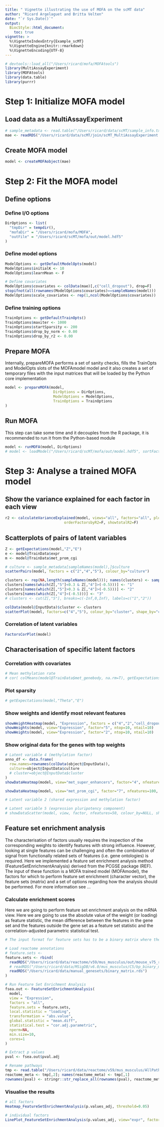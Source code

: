 ```yaml
---
title: " Vignette illustrating the use of MOFA on the scMT data"
author: "Ricard Argelaguet and Britta Velten"
date: "`r Sys.Date()`"
output:
  BiocStyle::html_document:
    toc: true
vignette: >
  %\VignetteIndexEntry{Example_scMT}
  %\VignetteEngine{knitr::rmarkdown}
  %\VignetteEncoding{UTF-8}
---
```


```r
# devtools::load_all("/Users/ricard/mofa/MOFAtools")
library(MultiAssayExperiment)
library(MOFAtools)
library(data.table)
library(purrr)
```

# Step 1: Initialize MOFA model

## Load data as a MultiAssayExperiment
```r
# sample_metadata <- read.table("/Users/ricard/data/scMT/sample_info.txt", header=T) %>% tibble::column_to_rownames("sample")
mae <- readRDS("/Users/ricard/data/scMT/join/scMT_MultiAssayExperiment.rds")
```

## Create MOFA model
```r
model <- createMOFAobject(mae)
```

# Step 2: Fit the MOFA model

## Define options

### Define I/O options
```r
DirOptions <- list(
  "tmpDir" = tempdir(),
  "mofaDir" = "/Users/ricard/mofa/MOFA",
  "outFile" = "/Users/ricard/scMT/mofa/out/model.hdf5"
)
```

### Define model options
```r
ModelOptions <- getDefaultModelOpts(model)
ModelOptions$initialK <- 10
ModelOptions$learnMean <- F

# Define covariates
ModelOptions$covariates <- colData(mae)[,c("cell_dropout"), drop=F]
stopifnot(all(rownames(ModelOptions$covariates)==sampleNames(model)))
ModelOptions$scale_covariates <- rep(1,ncol(ModelOptions$covariates))
```


### Define training options
```r
TrainOptions <- getDefaultTrainOpts()
TrainOptions$maxiter <- 1000
TrainOptions$startSparsity <- 200
TrainOptions$drop_by_norm <- 0.00
TrainOptions$drop_by_r2 <- 0.00
```

## Prepare MOFA
Internally, prepareMOFA performs a set of sanity checks, fills the TrainOpts and ModelOpts slots of the MOFAmodel model and it also creates a set of temporary files with the input matrices that will be loaded by the Python core implementation
```r
model <- prepareMOFA(model, 
                      DirOptions = DirOptions,
                      ModelOptions = ModelOptions,
                      TrainOptions = TrainOptions
)
```



## Run MOFA
This step can take some time and it decouples from the R package, it is recommended to run it from the Python-based module
```r
model <- runMOFA(model, DirOptions)
# model <- loadModel("/Users/ricard/scMT/mofa/out/model.hdf5", sortFactors = F)
```





# Step 3: Analyse a trained MOFA model

## Show the variance explained for each factor in each view
```r
r2 <- calculateVarianceExplained(model, views="all", factors="all", plotit=T, perFeature=F, 
                           orderFactorsbyR2=F, showtotalR2=F)
```


## Scatterplots of pairs of latent variables
```r

Z <- getExpectations(model,"Z","E")
e <- model@TrainData$expr
m <- model@TrainData$met_prom_cgi

# culture <- sample_metadata[sampleNames(model),]$culture
scatterPairs(model, factors = c("2","4","5"), colour_by="culture")

clusters <- rep(NA,length(sampleNames(model))); names(clusters) <- sampleNames(model)
clusters[names(which(Z[,"5"]<0.3 & Z[,"4"]>(-0.5)))] <- "1"
clusters[names(which(Z[,"5"]>0.3 & Z[,"4"]>(-0.5)))] <- "2"
clusters[names(which(Z[,"4"]<(-0.5)))] <- "3"
# clusters <- cut(Z[,"5"], breaks=c(-Inf,0,Inf), labels=c("1","2"))

colData(model@InputData)$cluster <- clusters
scatterPlot(model, factors=c("4","5"), colour_by="cluster", shape_by="culture")
```

### Correlation of latent variables
```r
FactorsCorPlot(model)
```

## Characterisation of specific latent factors

### Correlation with covariates
```r
# Mean methylation rate
# cor( colMeans(model@TrainData$met_genebody, na.rm=T), getExpectations(model,"Z","E"), use="complete.obs")
```

### Plot sparsity
```r
# getExpectations(model,"Theta","E")
```

### Show weights and identify most relevant features
```r
showWeightHeatmap(model, "Expression", factors = c("4","2","cell_dropout","5"), show_rownames=F)
showWeights(model, view="Expression", factor="5", ntop=10, ntail=10)
showWeights(model, view="Expression", factor="2", ntop=10, ntail=10)
```

### Show original data for the genes with top weights
```r

# Latent variable 4 (methylation factor)
anno_df <- data.frame(
  row.names=rownames(colData(object@InputData)),
  culture=object@InputData$culture
  # cluster=object@InputData$cluster
)
showDataHeatmap(model, view="met_super_enhancers", factor="4", nfeatures=100, show_colnames=F, show_rownames=T, annotation_row=anno_df, fontsize_row=8)

showDataHeatmap(model, view="met_prom_cgi", factor="7", nfeatures=100, show_colnames=F, show_rownames=T, annotation_row=anno_df, fontsize_row=8)

# Latent variable 2 (shared expression and methylation factor)

# Latent variable 5 (expression pluripotency component)
# showDataScatter(model, view, factor, nfeatures=50, colour_by=NULL, shape_by=NULL)
```


## Feature set enrichment analysis
The characterisation of factors usually requires the inspection of the corresponding weights to identify features with strong influence. However, looking at single features can be challenging and often the combination of signal from functionally related sets of features (i.e. gene ontologies) is required.
Here we implemented a feature set enrichment analysis method (FeatureSetEnrichmentAnalysis) derived from the PCGSE package (REF).
The input of these function is a MOFA trained model (MOFAmodel), the factors for which to perform feature set enrichment (character vector), the feature sets (matrix) and a set of options regarding how the analysis should be performed. For more information see ...

### Calculate enrichment scores
Here we are going to perform feature set enrichment analysis on the mRNA view.
Here we are going to use the absolute value of the weight (or loading) as feature statistic, the mean difference between the features in the gene set and the features outside the gene set as a feature set statistic and the correlation-adjusted parametric statistical test.
```r
# The input format for feature sets has to be a binary matrix where the rows represent feature sets and the columns are features where a value of 1 indicates that the feature belongs to the corresponding feature set.

# Load reactome annotations
# feature.sets <- 
feature.sets <- rbind(
  readRDS("/Users/ricard/data/reactome/v59/mus_musculus/out/mouse_v75_reactome.rds"),
  # readRDS("/Users/ricard/data/MSigDB/v6.0/mus_musculus/C5/bp_binary_matrix_ensembl.rds"),
  readRDS("/Users/ricard/data/manual_genesets/binary_matrix.rds")
)

# Run Feature Set Enrichment Analysis
fsea.out <- FeatureSetEnrichmentAnalysis(
  model,
  view = "Expression", 
  factors = "all", 
  feature.sets = feature.sets,
  local.statistic = "loading",
  transformation = "abs.value",
  global.statistic = "mean.diff",
  statistical.test = "cor.adj.parametric",
  nperm=NA, 
  min.size=10,
  cores=1
)

# Extract p values
pval <- fsea.out$pval.adj

# Rename pathways
tmp <- read.table("/Users/ricard/data/reactome/v59/mus_musculus/AllPathways.txt", header=F, quote="", sep="\t", stringsAsFactors=F)[,c(1,2)]
reactome_meta <- tmp[,2]; names(reactome_meta) <- tmp[,1]
rownames(pval) <- stringr::str_replace_all(rownames(pval), reactome_meta)
```

### Visualise the results
```r
# all factors
Heatmap_FeatureSetEnrichmentAnalysis(p.values_adj, threshold=0.05)

# individual factors
LinePlot_FeatureSetEnrichmentAnalysis(p.values_adj, view="expr", factor="2", threshold=0.1, max.pathways=25)
```


<!-- # Cluster samples -->
<!-- ```{r} -->
<!-- clusterMOFA(model, factors) -->
<!-- ``` -->


